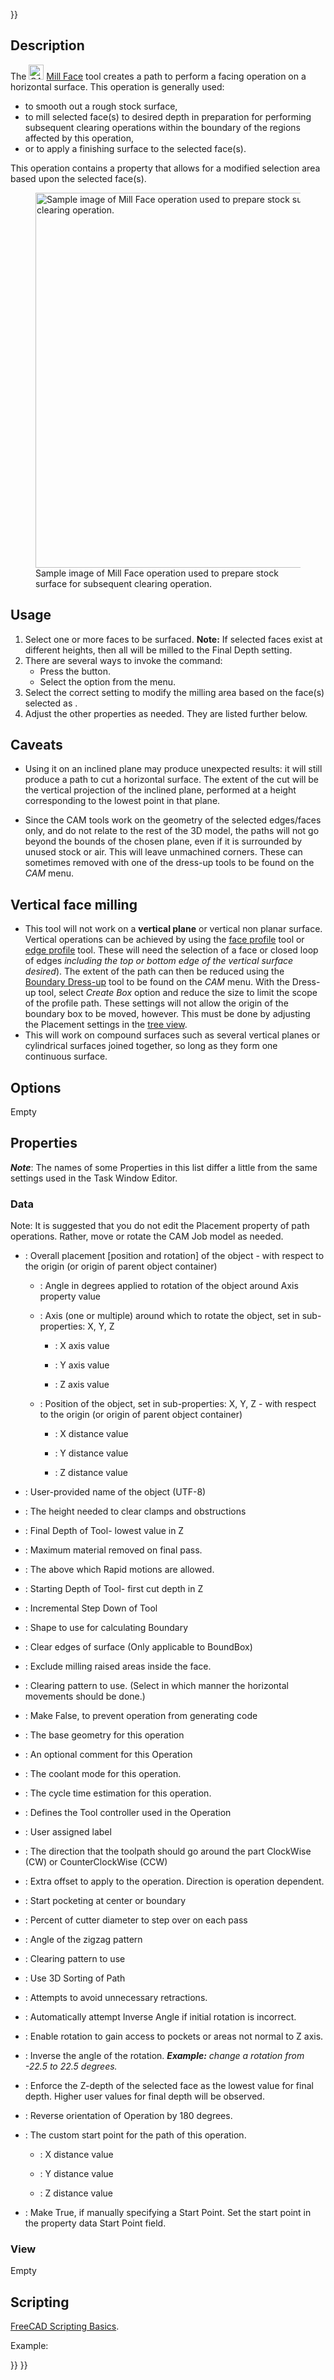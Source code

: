 <languages/>
{{UnfinishedDocu{{#translation:}}}}
<translate>

<!--T:1-->
{{Docnav
|[[CAM_Drilling|Drilling]]
|[[CAM_Helix|Helix]]
|[[CAM_Workbench|CAM]]
|IconL=CAM_Drilling.svg
|IconR=CAM_Helix.svg
|IconC=Workbench_CAM.svg
}}

<!--T:2-->
{{GuiCommand
|Name=CAM MillFace
|MenuLocation=CAM → Face
|Workbenches=[[CAM_Workbench|CAM]]
}}

== Description == <!--T:3-->

<!--T:4-->
The [[Image:CAM_MillFace.svg|24px]] [[CAM_MillFace|Mill Face]] tool creates a path to perform a facing operation on a horizontal surface. This operation is generally used:
* to smooth out a rough stock surface,
* to mill selected face(s) to desired depth in preparation for performing subsequent clearing operations within the boundary of the regions affected by this operation,
* or to apply a finishing surface to the selected face(s).  
This operation contains a {{PropertyData|BoundaryShape}} property that allows for a modified selection area based upon the selected face(s).

<!--T:36-->
[[Image:MillFace_Sample.png|none|600px|center|Sample image of Mill Face operation used to prepare stock surface for subsequent clearing operation.]]

== Usage == <!--T:13-->

<!--T:20-->
# Select one or more faces to be surfaced. '''Note:''' If selected faces exist at different heights, then all will be milled to the Final Depth setting.
# There are several ways to invoke the command:
#* Press the {{Button|[[Image:CAM_MillFace.svg|16px]] [[CAM_MillFace|CAM MillFace]]}} button.
#* Select the {{MenuCommand|CAM → [[Image:CAM_MillFace.svg|16px]] Face}} option from the menu.
# Select the correct {{PropertyData|BoundaryShape}} setting to modify the milling area based on the face(s) selected as {{MenuCommand|Base Geometry}}.
# Adjust the other properties as needed. They are listed further below.

== Caveats == <!--T:5-->

<!--T:6-->
*Using it on an inclined plane may produce unexpected results: it will still produce a path to cut a horizontal surface. The extent of the cut will be the vertical projection of the inclined plane, performed at a height corresponding to the lowest point in that plane. 

<!--T:12-->
*Since the CAM tools work on the geometry of the selected edges/faces only, and do not relate to the rest of the 3D model, the paths will not go beyond the bounds of the chosen plane, even if it is surrounded by unused stock or air. This will leave unmachined corners. These can sometimes removed with one of the dress-up tools to be found on the ''CAM'' menu.

== Vertical face milling == <!--T:7-->

<!--T:8-->
* This tool will not work on a '''vertical plane''' or vertical non planar surface. Vertical operations can be achieved by using the [[CAM_Profile|face profile]] tool or [[CAM_Profile|edge profile]] tool. These will need the selection of a face or closed loop of edges ''including the top or bottom edge of the vertical surface desired''). The extent of the path can then be reduced using the [[CAM_DressupPathBoundary|Boundary Dress-up]] tool to be found on the ''CAM'' menu. With the Dress-up tool, select ''Create Box'' option and reduce the size to limit the scope of the profile path. These settings will not allow the origin of the boundary box to be moved, however. This must be done by adjusting the Placement settings in the [[Tree_view|tree view]]. 
* This will work on compound surfaces such as several vertical planes or cylindrical surfaces joined together, so long as they form one continuous surface. 

==Options== <!--T:14-->

<!--T:37-->
Empty

==Properties== <!--T:38-->

<!--T:15-->
''' ''Note'' ''': The names of some Properties in this list differ a little from the same settings used in the Task Window Editor.

===Data=== <!--T:39-->

<!--T:40-->
{{TitleProperty|Base}}

<!--T:21-->
Note: It is suggested that you do not edit the Placement property of path operations. Rather, move or rotate the CAM Job model as needed.

<!--T:22-->
* {{PropertyData|Placement}}: Overall placement [position and rotation] of the object - with respect to the origin (or origin of parent object container)
** {{PropertyData|Angle}}: Angle in degrees applied to rotation of the object around Axis property value
** {{PropertyData|Axis}}:  Axis (one or multiple) around which to rotate the object, set in sub-properties: X, Y, Z
*** {{PropertyData|X}}: X axis value
*** {{PropertyData|Y}}: Y axis value
*** {{PropertyData|Z}}: Z axis value
** {{PropertyData|Position}}: Position of the object, set in sub-properties: X, Y, Z - with respect to the origin (or origin of parent object container)
*** {{PropertyData|X}}: X distance value
*** {{PropertyData|Y}}: Y distance value
*** {{PropertyData|Z}}: Z distance value
* {{PropertyData|Label}}: User-provided name of the object (UTF-8)

<!--T:23-->
{{TitleProperty|Depth}}

<!--T:24-->
* {{PropertyData|Clearance Height}}: The height needed to clear clamps and obstructions
* {{PropertyData|Final Depth}}: Final Depth of Tool- lowest value in Z
* {{PropertyData|Finish Depth}}: Maximum material removed on final pass.
* {{PropertyData|Safe Height}}: The above which Rapid motions are allowed.
* {{PropertyData|Start Depth}}: Starting Depth of Tool- first cut depth in Z
* {{PropertyData|Step Down}}: Incremental Step Down of Tool

<!--T:25-->
{{TitleProperty|Face}}

<!--T:26-->
* {{PropertyData|BoundaryShape}}: Shape to use for calculating Boundary
* {{PropertyData|ClearEdges}}: Clear edges of surface (Only applicable to BoundBox)
* {{PropertyData|ExcludeRaisedAreas}}: Exclude milling raised areas inside the face.
* {{PropertyData|Offset Pattern}}: Clearing pattern to use. (Select in which manner the horizontal movements should be done.)

<!--T:27-->
{{TitleProperty|Path}}

<!--T:28-->
* {{PropertyData|Active}}: Make False, to prevent operation from generating code
* {{PropertyData|Base}}: The base geometry for this operation
* {{PropertyData|Comment}}: An optional comment for this Operation
* {{PropertyData|Coolant Mode}}: The coolant mode for this operation.
* {{PropertyData|Cycle Time}}: The cycle time estimation for this operation.
* {{PropertyData|Tool Controller}}: Defines the Tool controller used in the Operation
* {{PropertyData|User Label}}: User assigned label

<!--T:29-->
{{TitleProperty|Pocket}}

<!--T:30-->
* {{PropertyData|Cut Mode}}: The direction that the toolpath should go around the part ClockWise (CW) or CounterClockWise (CCW)
* {{PropertyData|Extra Offset}}: Extra offset to apply to the operation. Direction is operation dependent.
* {{PropertyData|StartAt}}: Start pocketing at center or boundary
* {{PropertyData|Step Over}}: Percent of cutter diameter to step over on each pass
* {{PropertyData|Zig Zag Angle}}: Angle of the zigzag pattern
* {{PropertyData|Offset Pattern}}: Clearing pattern to use
* {{PropertyData|Min Travel}}: Use 3D Sorting of Path
* {{PropertyData|Keep Tool Down}}: Attempts to avoid unnecessary retractions.

<!--T:31-->
{{TitleProperty|Rotation}}

<!--T:32-->
* {{PropertyData|Attempt Inverse Angle}}: Automatically attempt Inverse Angle if initial rotation is incorrect.
* {{PropertyData|Enable Rotation}}: Enable rotation to gain access to pockets or areas not normal to Z axis.
* {{PropertyData|Inverse Angle}}: Inverse the angle of the rotation. '' '''Example:''' change a rotation from -22.5 to 22.5 degrees.''
* {{PropertyData|Limit Depth To Face}}: Enforce the Z-depth of the selected face as the lowest value for final depth. Higher user values for final depth will be observed.
* {{PropertyData|Reverse Direction}}: Reverse orientation of Operation by 180 degrees.

<!--T:33-->
{{TitleProperty|Start Point}}

<!--T:34-->
* {{PropertyData|Start Point}}: The custom start point for the path of this operation.
** {{PropertyData|X}}: X distance value
** {{PropertyData|Y}}: Y distance value
** {{PropertyData|Z}}: Z distance value
* {{PropertyData|Use Start Point}}: Make True, if manually specifying a Start Point. Set the start point in the property data Start Point field.

===View=== <!--T:35-->

<!--T:41-->
Empty

==Scripting== <!--T:42-->

<!--T:18-->
{{Emphasis|See also:}} [[FreeCAD_Scripting_Basics|FreeCAD Scripting Basics]].

<!--T:19-->
Example:

</translate>
{{Code|code=
#Place code example here.
}}
<translate>


<!--T:9-->
{{Docnav
|[[CAM_Drilling|Drilling]]
|[[CAM_Helix|Helix]]
|[[CAM_Workbench|CAM]]
|IconL=CAM_Drilling.svg
|IconR=CAM_Helix.svg
|IconC=Workbench_CAM.svg
}}

</translate>
{{CAM_Tools_navi{{#translation:}}}}
{{Userdocnavi{{#translation:}}}}